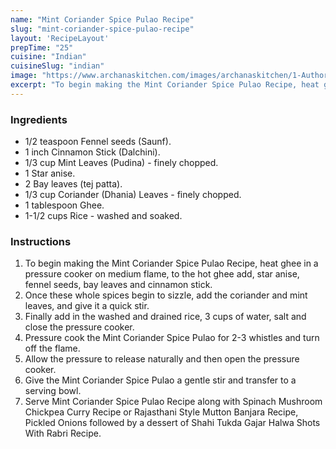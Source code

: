 ---
name: "Mint Coriander Spice Pulao Recipe"
slug: "mint-coriander-spice-pulao-recipe"
layout: 'RecipeLayout'
prepTime: "25"
cuisine: "Indian"
cuisineSlug: "indian"
image: "https://www.archanaskitchen.com/images/archanaskitchen/1-Author/Pooja_Thakur/Mint_Coriander_Spice_Pulao_Recipe-1_1600.jpg"
excerpt: "To begin making the Mint Coriander Spice Pulao Recipe, heat ghee in a pressure cooker on medium flame, to the hot ghee add, star anise, fennel seeds, bay leaves and cinnamon stick"
---

### Ingredients

- 1/2 teaspoon Fennel seeds (Saunf).
- 1 inch Cinnamon Stick (Dalchini).
- 1/3 cup Mint Leaves (Pudina) - finely chopped.
- 1 Star anise.
- 2 Bay leaves (tej patta).
- 1/3 cup Coriander (Dhania) Leaves - finely chopped.
- 1 tablespoon Ghee.
- 1-1/2 cups Rice - washed and soaked.

### Instructions

1. To begin making the Mint Coriander Spice Pulao Recipe, heat ghee in a pressure cooker on medium flame, to the hot ghee add, star anise, fennel seeds, bay leaves and cinnamon stick.
1. Once these whole spices begin to sizzle, add the coriander and mint leaves, and give it a quick stir.
1. Finally add in the washed and drained rice, 3 cups of water, salt and close the pressure cooker.
1. Pressure cook the Mint Coriander Spice Pulao for 2-3 whistles and turn off the flame.
1. Allow the pressure to release naturally and then open the pressure cooker.
1.  Give the Mint Coriander Spice Pulao a gentle stir and transfer to a serving bowl.
1. Serve Mint Coriander Spice Pulao Recipe along with  Spinach Mushroom Chickpea Curry Recipe or Rajasthani Style Mutton Banjara Recipe, Pickled Onions followed by a dessert of Shahi Tukda Gajar Halwa Shots With Rabri Recipe.
